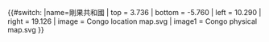 {{#switch:{{{1}}}
|name=剛果共和國
| top    = 3.736
| bottom = -5.760
| left   = 10.290
| right  = 19.126
| image  = Congo location map.svg
| image1 = Congo physical map.svg
}}<noinclude>
{{Location map/Info|Republic of the Congo}}
{{Documentation}}
</noinclude>